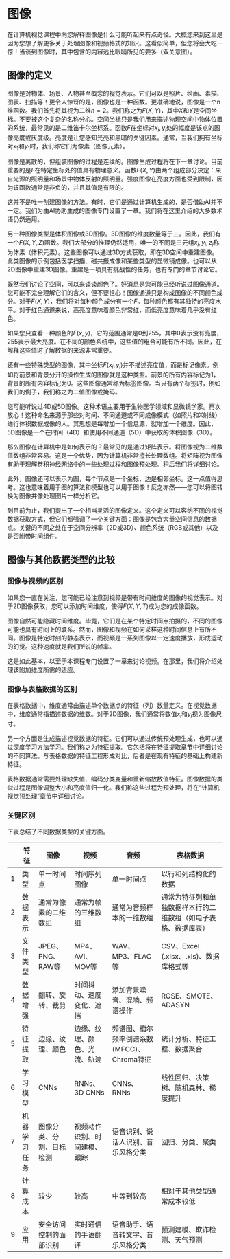 # 图像

在计算机视觉课程中向您解释图像是什么可能听起来有点奇怪。大概您来到这里是因为您想了解更多关于处理图像和视频格式的知识。这看似简单，但您将会大吃一惊！当谈到图像时，其中包含的内容远比眼睛所见的要多（双关意图）。

## 图像的定义

图像是对物体、场景、人物甚至概念的视觉表示。它们可以是照片、绘画、素描、图表、扫描等！更令人惊讶的是，图像也是一种函数。更准确地说，图像是一个n维函数。我们首先将其视为二维$n=2$。我们称之为$F(X,Y)$，其中$X$和$Y$是空间坐标。不要被这个复杂的名称分心。空间坐标只是我们用来描述物理空间中物体位置的系统，最常见的是二维笛卡尔坐标系。函数$F$在坐标对$x_i, y_i$处的幅度是该点的图像亮度或灰度级。亮度是让您感知光亮和黑暗的关键因素。通常，当我们拥有坐标对$x_1$和$y_1$时，我们称它们为像素（图像元素）。

图像是离散的，但组装图像的过程是连续的。图像生成过程将在下一章讨论。目前重要的是$F$在特定坐标处的值具有物理意义。函数$F(X,Y)$由两个组成部分决定：来自光源的照明量和场景中物体反射的照明量。强度图像在亮度方面也受到限制，因为该函数通常是非负的，并且其值是有限的。

这并不是唯一创建图像的方法。有时，它们是通过计算机生成的，是否借助AI并不一定。我们为由AI协助生成的图像专门设置了一章。我们将在这里介绍的大多数术语仍然适用。

另一种图像类型是体积图像或3D图像。3D图像的维度数量等于三。因此，我们有一个$F(X,Y,Z)$函数。我们大部分的推理仍然适用，唯一的不同是三元组$x_i,y_i,z_i$称为体素（体积元素）。这些图像可以通过3D方式获取，即在3D空间中重建图像。此类图像的示例包括医学扫描、磁共振成像和某些类型的显微镜成像。也可以从2D图像中重建3D图像。重建是一项具有挑战性的任务，也有专门的章节讨论它。

既然我们讨论了空间，可以来谈谈颜色了。好消息是您可能已经听说过图像通道。您可能不完全理解它们的含义，但不要担心！图像通道只是构成图像的不同颜色成分。对于$F(X,Y)$，我们将对每种颜色成分有一个$F$。每种颜色都有其独特的亮度水平。对于红色通道来说，高亮度意味着颜色非常红，而低亮度意味着几乎没有红色。

如果您只查看一种颜色的$F(x,y)$，它的范围通常是0到255，其中0表示没有亮度，255表示最大亮度。在不同的颜色系统中，这些值的组合可能有所不同。因此，在解释这些值时了解数据的来源非常重要。

还有一些特殊类型的图像，其中坐标$F(x_i,y_i)$并不描述亮度值，而是标记像素。例如将前景和背景分开的操作生成的图像就是这种类型。前景的所有内容标记为1，背景的所有内容标记为0。这些图像通常称为标签图像。当只有两个标签时，例如我们的例子，我们称之为二值图像或掩码。

您可能听说过4D或5D图像。这种术语主要用于生物医学领域和显微镜学家。再次放心！这种命名来源于那些对时间、不同通道或不同成像模式（如照片和X射线）进行体积数据成像的人。其思想是每增加一个信息源，就增加一个维度。因此，5D图像是一个在时间（4D）和使用不同通道（5D）中获取的体积图像（3D）。

那么图像在计算机中是如何表示的？最常见的是通过矩阵表示。将图像视为二维数值数组非常容易。这是一个优势，因为计算机非常擅长处理数组。将矩阵视为图像有助于理解卷积神经网络中的一些处理过程和图像预处理。稍后我们将详细讨论。

此外，图像还可以表示为图，每个节点是一个坐标，边是相邻坐标。这一点值得思考。这也意味着用于图的算法和模型也可以用于图像！反之亦然——您可以将图转换为图像并像处理图片一样分析它。

到目前为止，我们提出了一个相当灵活的图像定义。这个定义可以容纳不同的视觉数据获取方式，但它们都强调了一个关键方面：图像是包含大量空间信息的数据点。关键的不同之处在于空间分辨率（2D或3D）、颜色系统（RGB或其他）以及是否附带时间组件。

## 图像与其他数据类型的比较

### 图像与视频的区别

如果您一直在关注，您可能已经注意到视频是带有时间维度的图像的视觉表示。对于2D图像获取，您可以添加时间维度，使得$F(X,Y,T)$成为您的成像函数。

图像自然可能隐藏时间维度。毕竟，它们是在某个特定时间点拍摄的，不同的图像可能也具有时间上的联系。然而，图像和视频在如何采样这种时间信息上有所不同。图像是特定时刻的静态表示，而视频是一系列图像以一定速度播放，形成运动的幻觉。这种速度就是我们所说的帧率。

这是如此基本，以至于本课程专门设置了一章来讨论视频。在那里，我们将介绍处理该附加维度所需的适应。

### 图像与表格数据的区别

在表格数据中，维度通常由描述单个数据点的特征（列）数量定义。在视觉数据中，维度通常指描述数据的维数。对于2D图像，我们通常将数值$x_i$和$y_i$视为图像尺寸。

另一个方面是生成描述视觉数据的特征。它们可以通过传统预处理生成，也可以通过深度学习方法学习。我们称之为特征提取。它包括将在特征提取章节中详细讨论的不同算法。与表格数据的特征工程形成对比，后者是在现有特征的基础上构建新特征。

表格数据通常需要处理缺失值、编码分类变量和重新缩放数值特征。图像数据的类似过程是图像调整大小和亮度值归一化。我们称这些过程为预处理，将在“计算机视觉预处理”章节中详细讨论。

### 关键区别

下表总结了不同数据类型的关键方面。

|   | 特征                    | 图像                                                | 视频                                                 | 音频                                                                     | 表格数据                                                         |
|---|------------------------|------------------------------------------------------|-------------------------------------------------------|---------------------------------------------------------------------------|----------------------------------------------------------------------|
| 1 | 类型                   | 单一时间点                                            | 时间序列图像                                         | 单一时间点                                                              | 以行和列结构化的数据                                                |
| 2 | 数据表示              | 通常为像素的二维数组                                 | 通常为帧的三维数组                                  | 通常为音频样本的一维数组                                                 | 通常为特征列和单独数据样本行的二维数组（如电子表格、数据库表） |
| 3 | 文件类型              | JPEG、PNG、RAW等                                      | MP4、AVI、MOV等                                      | WAV、MP3、FLAC等                                                         | CSV、Excel (.xlsx、.xls)、数据库格式等                               |
| 4 | 数据增强	            | 翻转、旋转、裁剪                                      | 时间抖动、速度变化、遮挡                             | 添加背景噪音、混响、频谱操作                                            | ROSE、SMOTE、ADASYN                                                 |
| 5 | 特征提取              | 边缘、纹理、颜色                                      | 边缘、纹理、颜色、光流、轨迹                         | 频谱图、梅尔频率倒谱系数(MFCC)、Chroma特征                             | 统计分析、特征工程、数据聚合                                       |
| 6 | 学习模型               | CNNs                                                 | RNNs、3D CNNs                                        | CNNs、RNNs                                                                | 线性回归、决策树、随机森林、梯度提升                                |
| 7 | 机器学习任务          | 图像分类、分割、目标检测                              | 视频动作识别、时间建模、跟踪                           | 语音识别、说话人识别、音乐风格分类                                      | 回归、分类、聚类                                                    |
| 8 | 计算成本               | 较少                                                 | 较高                                                 | 中等到较高                                                               | 相对于其他类型通常成本较低                                          |
| 9 | 应用                   | 安全访问控制的面部识别                                | 实时通信的手语翻译                                  | 语音助手、语音转文字、音乐风格分类                                       | 预测建模、欺诈检测、天气预测                                       |